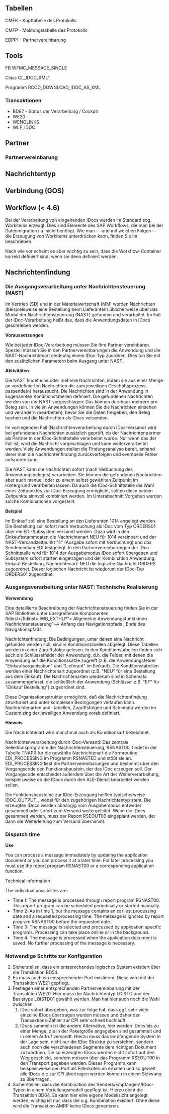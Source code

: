 == Tabellen ==
CMFK - Kopftabelle des Protokolls

CMFP - Meldungstabelle des Protokolls

EDPP1 - Partnervereinbarung

== Tools ==
FB WFMC_MESSAGE_SINGLE

Class CL_IDOC_XML1

Programm RCOD_DOWNLOAD_IDOC_AS_XML

=== Transaktionen ===

* BD87 - Status der Verarbeitung / Cockpit
* WE20 -
* WENOLINKS
* WLF_IDOC

== Partner ==

=== Partnervereinbarung ===

== Nachrichtentyp ==

== Verbindung (GOS) ==

{{SAPHINWEIS|317864}}

== Workflow (< 4.6) ==

Bei der Verarbeitung von eingehenden IDocs werden im Standard sog. Workitems erzeugt. Dies sind Elemente des SAP Workflows, die man bei der Datenmigration i.a. nicht benötigt. Wie man — und mit welchen Folgen — die Erzeugung von Workitems unterdrücken kann, finden Sie im  {{SAPHINWEIS|149368}} beschrieben.

Nach wie vor scheint es aber wichtig zu sein, dass die Workflow-Container korrekt definiert sind, wenn sie denn definiert werden.

== Nachrichtenfindung ==

=== Die Ausgangsverarbeitung unter Nachrichtensteuerung (NAST) ===


Im Vertrieb (SD) und in der Materialwirtschaft (MM) werden Nachrichten (beispielsweise eine Bestellung beim Lieferanten) üblicherweise über das Modul der Nachrichtensteuerung (NAST)
gefunden und
verarbeitet. Im Fall der IDoc-Verarbeitung heißt das, dass die Anwendungsdaten in IDocs geschrieben werden.

'''Voraussetzungen'''

Wie bei jeder IDoc-Verarbeitung müssen Sie Ihre Partner vereinbaren. Speziell müssen Sie in den Partnervereinbarungen die Anwendung und die NAST-Nachrichtenart eindeutig einem IDoc-Typ zuordnen. Dies tun Sie mit den zusätzlichen Parametern beim Ausgang unter NAST.

'''Aktivitäten'''

Die NAST findet eine oder mehrere Nachrichten, indem sie aus einer Menge an vordefinierten Nachrichten die zum jeweiligen Geschäftsprozess passende(n) heraussucht. Die Nachrichten sind in der Anwendung in sogenannten Konditionstabellen definiert. Die gefundenen Nachrichten werden von der NAST vorgeschlagen: Das können durchaus mehrere pro Beleg sein. In vielen Anwendungen können Sie die Nachrichten einsehen und verändern (bearbeiten), bevor Sie die Daten freigeben, den Beleg buchen und die Nachrichten als IDocs versenden.

Im vorliegenden Fall (Nachrichtenverarbeitung durch IDoc-Versand) wird bei gefundenen Nachrichten zusätzlich geprüft, ob der Nachrichtenpartner als Partner in der IDoc-Schnittstelle verarbeitet wurde. Nur wenn das der Fall ist, wird die Nachricht vorgeschlagen und kann weiterverarbeitet werden. Viele Anwendungen stellen die Findungsanalyse bereit, anhand derer man die Nachrichtenfindung zurückverfolgen und eventuelle Fehler aufspüren kann.

Die NAST kann die Nachrichten sofort (nach Verbuchung des Anwendungsbeleges) verarbeiten. Sie können die gefundenen Nachrichten aber auch manuell oder zu einem selbst gewählten Zeitpunkt im Hintergrund verarbeiten lassen. Da auch die IDoc-Schnittstelle die Wahl eines Zeitpunktes zur IDoc-Erzeugung ermöglicht, sollten diese beiden Zeitpunkte sinnvoll kombiniert werden. Im Unterabschnitt Vorgehen werden solche Kombinationen vorgestellt.

'''Beispiel'''

Im Einkauf soll eine Bestellung an den Lieferanten 1014 angelegt werden. Die Bestellung soll sofort nach Verbuchung als IDoc vom Typ ORDERS01 über ein EDI-Subsystem versandt werden. Dazu wird in den Einkaufsstammdaten die Nachrichtenart NEU für 1014 vereinbart und der NAST-Versandzeitpunkt "4" (Ausgabe sofort mit Verbuchung) und das Sendemedium EDI festgelegt. In den Partnervereinbarungen der IDoc-Schnittstelle wird für 1014 der Ausgabemodus IDoc sofort übergeben und Subsystem sofort starten eingetragen und der Kombination Anwendung: Einkauf Bestellung, Nachrichtenart: NEU die logische Nachricht ORDERS zugeordnet. Dieser logischen Nachricht ist wiederum der IDoc-Typ ORDERS01 zugeordnet.

=== Ausgangsverarbeitung unter NAST: Technische Realisierung ===
'''Verwendung'''

Eine detaillierte Beschreibung der Nachrichtensteuerung finden Sie in der SAP Bibliothek unter übergreifende Komponenten fldinst>/fldinst>.IWB_EXTHLP"> Allgemeine Anwendungsfunktionen Nachrichtensteuerung"--> Anfang des Navigationspfads . Ende des Navigationspfads

Nachrichtenfindung: Die Bedingungen, unter denen eine Nachricht gefunden werden soll, sind in Konditionstabellen abgelegt. Diese Tabellen werden in einer Zugriffsfolge gelesen. In den Konditionstabellen finden sich auch die Schlüsselfelder der Anwendung, d.h. die Felder, mit denen die Anwendung auf die Konditionssätze zugreift (z.B. die Anwendungsfelder "Einkaufsorganisation" und "Lieferant" im Einkauf). Die Konditionstabellen werden einer Nachrichtenart zugeordnet (z.B. "NEU" für eine Bestellung aus dem Einkauf). Die Nachrichtenarten wiederum sind in Schemata zusammengefasst, die schließlich der Anwendung (Schlüssel z.B. "EF" für "Einkauf Bestellung") zugeordnet sind.

Diese Organisationsstruktur ermöglicht, daß die Nachrichtenfindung strukturiert und unter komplexen Bedingungen verlaufen kann. Nachrichtenarten und -tabellen, Zugriffsfolgen und Schemata werden im Customizing der jeweiligen Anwendung vorab definiert.

'''Hinweis'''

Die Nachrichtenart wird manchmal auch als Konditionsart bezeichnet.

Nachrichtenverarbeitung durch IDoc-Versand: Das zentrale Selektionsprogramm der Nachrichtensteuerung, RSNAST00, findet in der Tabelle TNAPR für die gewählte Nachrichtenart die Formroutine EDI_PROCESSING im Programm RSNASTED und stößt sie an. EDI_PROCESSING liest die Partnervereinbarungen und bestimmt über den Vorgangscode den Funktionsbaustein, der das IDoc erzeugen soll. Der Vorgangscode entscheidet außerdem über die Art der Weiterverarbeitung, beispielsweise ob die IDocs durch den ALE-Dienst bearbeitet werden sollen.

Die Funktionsbausteine zur IDoc-Erzeugung heißen typischerweise IDOC_OUTPUT_<NT>, wobei <NT> für den zugehörigen Nachrichtentyp steht. Die erzeugten IDocs werden abhängig vom Ausgabemodus entweder gesammelt oder sofort zum Versand weitergeleitet. Wenn die IDocs gesammelt werden, muss der Report RSEOUT00 eingeplant werden, der dann die Weiterleitung zum Versand übernimmt.

=== Dispatch time ===
'''Use'''

You can process a message immediately by updating the application document or you can process it at a later time. For later processing you must use the report program RSNAST00 or a corresponding application function.

Technical information

The individual possibilites are:

* Time 1: The message is processed through report program RSNAST00. This report program can be scheduled periodically or started manually.
* Time 2: As in time 1, but the message contains an earliest processing date and a requested processing time. The message is ignored by report program RSNAST00 before the requested date.
* Time 3: The message is selected and processed by application specific programs. Processing can take place online or in the background.
* Time 4: The message is processed when the application document is saved. No further processing of the message is necessary.

=== Notwendige Schritte zur Konfiguration ===

# Sicherstellen, dass ein entsprechendes logisches System existiert über die Transkation BD54.
# Es muss auch ein entsprechender Port existieren. Diese wird mit der Transaktion WE21 gepflegt.
# Festlegen einer entsprechenden Partnervereinbarung mit der Transaktion WE20. Hier muss der Nachrichtentyp LOISTD und der Basistype LOISTD01 gewählt werden. Man hat hier auch noch die Wahl zwischen
## IDoc sofort übergeben, was zur folge hat, dass ggf. sehr viele einzelne IDocs übertragen werden müssen und daher der Transaktions-Zähler zur CPI sehr schnell hochläuft
## IDocs sammeln ist die andere Alternative, hier werden IDocs bis zu einer Menge, die in der Paketgröße angegeben sind gesammelt und in einem Aufruf versandt. HIerzu muss das empfangende System in der Lage sein, nicht nur die IDoc Struktur zu verstehen, sondern auch noch die verschiedenen Segmente dem richtigen Dokument zuzuordnen. Die so erzeugten IDocs werden nicht sofort auf den Weg geschickt, sondern müssen über das Programm RSEOUT00 in den Transport gegeben werden. Dieses Programm kann beispielsweise den Port als Filterkriterium erhalten und so gezielt alle IDocs die zur CPI übertragen werden können in einem Schwung zu übertragen.
# Sicherstellen, dass die Kombination des Senders/Empfängers/IDoc-Typen in einem Verteilungsmodell gepflegt ist. Hierzu dient die Transaktion BD64. Es kann hier eine eigene Modellsicht angelegt werden, wichtig ist nur, dass die o.g. Kombination existiert. Ohne diese wird die Transaktion AMRP keine IDocs generieren.
